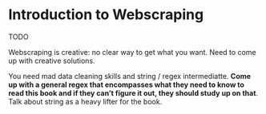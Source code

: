 # Introduction to Webscraping

TODO

Webscraping is creative: no clear way to get what you want. Need to come up with creative solutions.

You need mad data cleaning skills and string / regex intermediatte. **Come up with a general regex that encompasses what they need to know to read this book and if they can't figure it out, they should study up on that**. Talk about string as a heavy lifter for the book.
